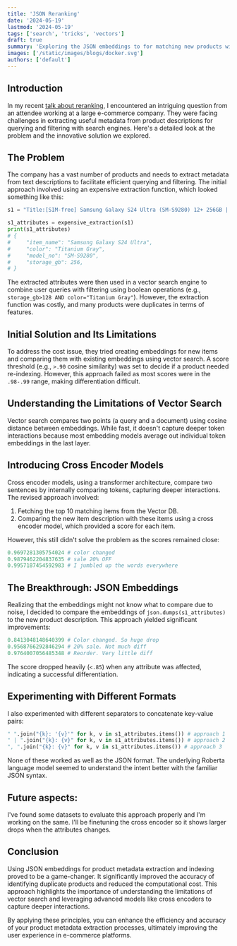 ```yaml
---
title: 'JSON Reranking'
date: '2024-05-19'
lastmod: '2024-05-19'
tags: ['search', 'tricks', 'vectors']
draft: true
summary: 'Exploring the JSON embeddings to for matching new products with existing ones'
images: ['/static/images/blogs/docker.svg']
authors: ['default']
---
```


## Introduction

In my recent [talk about reranking](https://talks.kshivendu.dev/reranking-fusion), I encountered an intriguing question from an attendee working at a large e-commerce company. They were facing challenges in extracting useful metadata from product descriptions for querying and filtering with search engines. Here's a detailed look at the problem and the innovative solution we explored.

## The Problem

The company has a vast number of products and needs to extract metadata from text descriptions to facilitate efficient querying and filtering. The initial approach involved using an expensive extraction function, which looked something like this:

```py
s1 = "Title:[SIM-free] Samsung Galaxy S24 Ultra (SM-S9280) 12+ 256GB | Global version | Multi-language | Japanese support | Smartphone body | Gray Titanium Gray [Parallel import product]\nDescription: Model number: SM-S9280 - No eSIM, supported frequencies are:\n■4G FDD LTE B1(2100), B2(1900), B3(1800), B4(AWS), B5(850), B7(2600), B8(900), B12(700), B13(700), B18 (800), B19(800), B20(800), B25(1900), B26(850), B28(700), B66(AWS-3) ■4G TDD LTE B34(2010), B38(2600), B39 (1900), B40(2300), B41(2500) ■5G FDD Sub6 N1(2100), N2(1900), N3(1800), N5(850), N7(2600), N8(900), N12(700) ), N20(800), N25(1900), N28(700), N66(AWS-3) ■5G TDD Sub6 N38(2600), N40(2300), N41(2500), N77(3700), N78(3500) ), N79(4500)\nWallet payment cannot be used for parallel import items. [SIM-free] Samsung Galaxy S24 Ultra (SM-S9280) 12+ 256GB | Global version | Multi-language | Japanese support | Smartphone body | Titanium Gray [Parallel import product]"

s1_attributes = expensive_extraction(s1)
print(s1_attributes)
# {
#     "item_name": "Samsung Galaxy S24 Ultra",
#     "color": "Titanium Gray",
#     "model_no": "SM-S9280",
#     "storage_gb": 256,
# }
```

The extracted attributes were then used in a vector search engine to combine user queries with filtering using boolean operations (e.g., `storage_gb>128 AND color="Titanium Gray"`). However, the extraction function was costly, and many products were duplicates in terms of features.

## Initial Solution and Its Limitations

To address the cost issue, they tried creating embeddings for new items and comparing them with existing embeddings using vector search. A score threshold (e.g., `>.90` cosine similarity) was set to decide if a product needed re-indexing. However, this approach failed as most scores were in the `.98-.99` range, making differentiation difficult.

## Understanding the Limitations of Vector Search

Vector search compares two points (a query and a document) using cosine distance between embeddings. While fast, it doesn't capture deeper token interactions because most embedding models average out individual token embeddings in the last layer.

## Introducing Cross Encoder Models

Cross encoder models, using a transformer architecture, compare two sentences by internally comparing tokens, capturing deeper interactions. The revised approach involved:

1. Fetching the top 10 matching items from the Vector DB.
2. Comparing the new item description with these items using a cross encoder model, which provided a score for each item.

However, this still didn't solve the problem as the scores remained close:

```py
0.9697281305754024 # color changed
0.9879462204837635 # sale 20% OFF
0.9957187454592983 # I jumbled up the words everywhere
```

## The Breakthrough: JSON Embeddings

Realizing that the embeddings might not know what to compare due to noise, I decided to compare the embeddings of `json.dumps(s1_attributes)` to the new product description. This approach yielded significant improvements:

```py
0.8413048148640399 # Color changed. So huge drop
0.9568766292846294 # 20% sale. Not much diff
0.9764007056485348 # Reorder. Very little diff
```

The score dropped heavily (`<.85`) when any attribute was affected, indicating a successful differentiation.

## Experimenting with Different Formats

I also experimented with different separators to concatenate key-value pairs:

```python
" ".join("{k}: '{v}'" for k, v in s1_attributes.items()) # approach 1
" | ".join("{k}: {v}" for k, v in s1_attributes.items()) # approach 2
", ".join("{k}: {v}" for k, v in s1_attributes.items()) # approach 3
```

None of these worked as well as the JSON format. The underlying Roberta language model seemed to understand the intent better with the familiar JSON syntax.

## Future aspects:

I've found some datasets to evaluate this approach properly and I'm working on the same. I'll be finetuning the cross encoder so it shows larger drops when the attributes changes.

## Conclusion

Using JSON embeddings for product metadata extraction and indexing proved to be a game-changer. It significantly improved the accuracy of identifying duplicate products and reduced the computational cost. This approach highlights the importance of understanding the limitations of vector search and leveraging advanced models like cross encoders to capture deeper interactions.

By applying these principles, you can enhance the efficiency and accuracy of your product metadata extraction processes, ultimately improving the user experience in e-commerce platforms.
